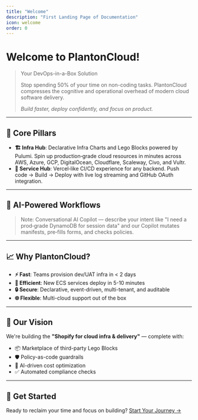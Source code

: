 ```yaml
---
title: "Welcome"
description: "First Landing Page of Documentation"
icon: welcome
order: 0
---
```


# Welcome to PlantonCloud!

> Your DevOps-in-a-Box Solution
>
> Stop spending 50% of your time on non-coding tasks. PlantonCloud compresses the cognitive and operational overhead of modern cloud software delivery.
>
> _Build faster, deploy confidently, and focus on product._

---

## 🚀 Core Pillars

- **🏗️ Infra Hub**: Declarative Infra Charts and Lego Blocks powered by Pulumi. Spin up production‑grade cloud resources in minutes across AWS, Azure, GCP, DigitalOcean, Cloudflare, Scaleway, Civo, and Vultr.
- **🚢 Service Hub**: Vercel‑like CI/CD experience for any backend. Push code → Build → Deploy with live log streaming and GitHub OAuth integration.

---

## 🤖 AI-Powered Workflows

> Note: Conversational AI Copilot — describe your intent like "I need a prod‑grade DynamoDB for session data" and our Copilot mutates manifests, pre‑fills forms, and checks policies.

---

## 📈 Why PlantonCloud?

- **⚡ Fast**: Teams provision dev/UAT infra in < 2 days
- **🎯 Efficient**: New ECS services deploy in 5-10 minutes
- **🔒 Secure**: Declarative, event-driven, multi-tenant, and auditable
- **🌐 Flexible**: Multi-cloud support out of the box

---

## 🎯 Our Vision

We're building the **"Shopify for cloud infra & delivery"** — complete with:
- 📦 Marketplace of third-party Lego Blocks
- 🛡️ Policy-as-code guardrails
- 🤖 AI-driven cost optimization
- ✅ Automated compliance checks

---

## 🚀 Get Started

Ready to reclaim your time and focus on building? [Start Your Journey →](/docs/getting-started)